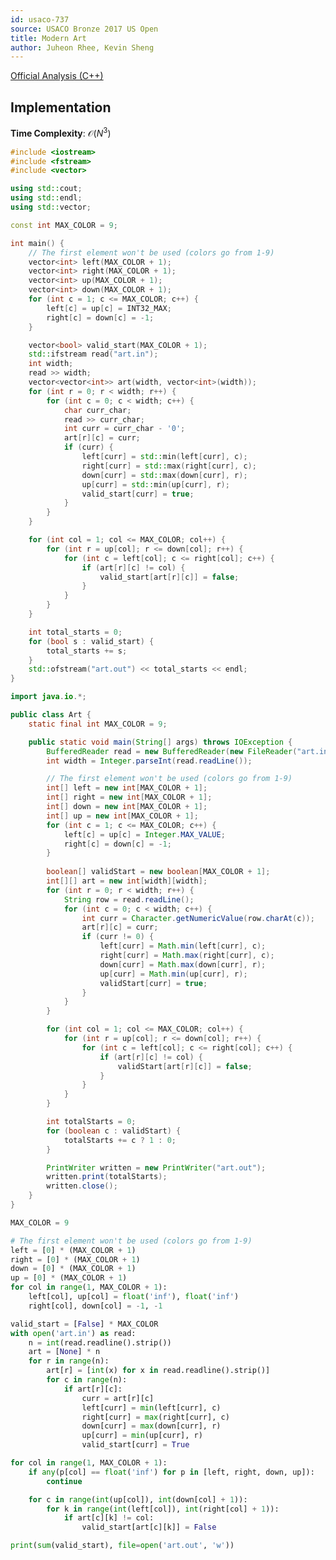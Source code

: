 ```yaml
---
id: usaco-737
source: USACO Bronze 2017 US Open
title: Modern Art
author: Juheon Rhee, Kevin Sheng
---
```


[Official Analysis (C++)](http://www.usaco.org/current/data/sol_art_bronze_open17.html)

## Implementation

**Time Complexity**: $\mathcal O(N^3)$

<LanguageSection>
<CPPSection>

```cpp
#include <iostream>
#include <fstream>
#include <vector>

using std::cout;
using std::endl;
using std::vector;

const int MAX_COLOR = 9;

int main() {
	// The first element won't be used (colors go from 1-9)
	vector<int> left(MAX_COLOR + 1);
	vector<int> right(MAX_COLOR + 1);
	vector<int> up(MAX_COLOR + 1);
	vector<int> down(MAX_COLOR + 1);
	for (int c = 1; c <= MAX_COLOR; c++) {
		left[c] = up[c] = INT32_MAX;
		right[c] = down[c] = -1;
	}

	vector<bool> valid_start(MAX_COLOR + 1);
	std::ifstream read("art.in");
	int width;
	read >> width;
	vector<vector<int>> art(width, vector<int>(width));
	for (int r = 0; r < width; r++) {
		for (int c = 0; c < width; c++) {
			char curr_char;
			read >> curr_char;
			int curr = curr_char - '0';
			art[r][c] = curr;
			if (curr) {
				left[curr] = std::min(left[curr], c);
				right[curr] = std::max(right[curr], c);
				down[curr] = std::max(down[curr], r);
				up[curr] = std::min(up[curr], r);
				valid_start[curr] = true;
			}
		}
	}

	for (int col = 1; col <= MAX_COLOR; col++) {
		for (int r = up[col]; r <= down[col]; r++) {
			for (int c = left[col]; c <= right[col]; c++) {
				if (art[r][c] != col) {
					valid_start[art[r][c]] = false;
				}
			}
		}
	}

	int total_starts = 0;
	for (bool s : valid_start) {
		total_starts += s;
	}
	std::ofstream("art.out") << total_starts << endl;
}
```

</CPPSection>
<JavaSection>

```java
import java.io.*;

public class Art {
	static final int MAX_COLOR = 9;

	public static void main(String[] args) throws IOException {
		BufferedReader read = new BufferedReader(new FileReader("art.in"));
		int width = Integer.parseInt(read.readLine());

		// The first element won't be used (colors go from 1-9)
		int[] left = new int[MAX_COLOR + 1];
		int[] right = new int[MAX_COLOR + 1];
		int[] down = new int[MAX_COLOR + 1];
		int[] up = new int[MAX_COLOR + 1];
		for (int c = 1; c <= MAX_COLOR; c++) {
			left[c] = up[c] = Integer.MAX_VALUE;
			right[c] = down[c] = -1;
		}
		
		boolean[] validStart = new boolean[MAX_COLOR + 1];
		int[][] art = new int[width][width];
		for (int r = 0; r < width; r++) {
			String row = read.readLine();
			for (int c = 0; c < width; c++) {
				int curr = Character.getNumericValue(row.charAt(c));
				art[r][c] = curr;
				if (curr != 0) {
					left[curr] = Math.min(left[curr], c);
					right[curr] = Math.max(right[curr], c);
					down[curr] = Math.max(down[curr], r);
					up[curr] = Math.min(up[curr], r);
					validStart[curr] = true;
				}
			}
		}

		for (int col = 1; col <= MAX_COLOR; col++) {
			for (int r = up[col]; r <= down[col]; r++) {
				for (int c = left[col]; c <= right[col]; c++) {
					if (art[r][c] != col) {
						validStart[art[r][c]] = false;
					}
				}
			}
		}

		int totalStarts = 0;
		for (boolean c : validStart) {
			totalStarts += c ? 1 : 0;
		}

		PrintWriter written = new PrintWriter("art.out");
		written.print(totalStarts);
		written.close();
	}
}
```

</JavaSection>
<PySection>

```py
MAX_COLOR = 9

# The first element won't be used (colors go from 1-9)
left = [0] * (MAX_COLOR + 1)
right = [0] * (MAX_COLOR + 1)
down = [0] * (MAX_COLOR + 1)
up = [0] * (MAX_COLOR + 1)
for col in range(1, MAX_COLOR + 1):
	left[col], up[col] = float('inf'), float('inf')
	right[col], down[col] = -1, -1

valid_start = [False] * MAX_COLOR
with open('art.in') as read:
	n = int(read.readline().strip())
	art = [None] * n
	for r in range(n):
		art[r] = [int(x) for x in read.readline().strip()]
		for c in range(n):
			if art[r][c]:
				curr = art[r][c]
				left[curr] = min(left[curr], c)
				right[curr] = max(right[curr], c)
				down[curr] = max(down[curr], r)
				up[curr] = min(up[curr], r)
				valid_start[curr] = True

for col in range(1, MAX_COLOR + 1):
	if any(p[col] == float('inf') for p in [left, right, down, up]):
		continue

	for c in range(int(up[col]), int(down[col] + 1)):
		for k in range(int(left[col]), int(right[col] + 1)):
			if art[c][k] != col:
				valid_start[art[c][k]] = False

print(sum(valid_start), file=open('art.out', 'w'))
```

</PySection>
</LanguageSection>



